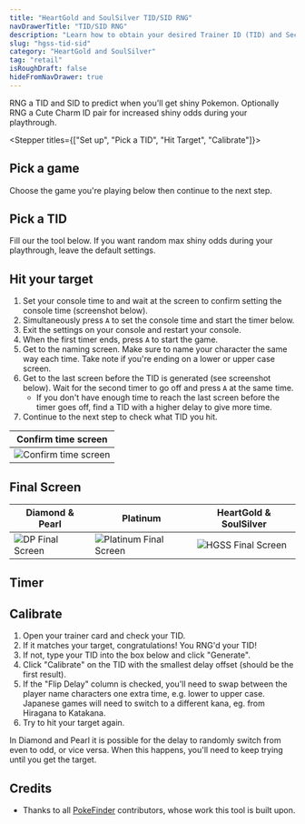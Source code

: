 ```yaml
---
title: "HeartGold and SoulSilver TID/SID RNG"
navDrawerTitle: "TID/SID RNG"
description: "Learn how to obtain your desired Trainer ID (TID) and Secret ID (SID) combo on Retail in HeartGold and SoulSilver."
slug: "hgss-tid-sid"
category: "HeartGold and SoulSilver"
tag: "retail"
isRoughDraft: false
hideFromNavDrawer: true
---
```


<Gist>
  RNG a TID and SID to predict when you'll get shiny Pokemon. Optionally RNG a
  Cute Charm ID pair for increased shiny odds during your playthrough.
</Gist>

<Stepper titles={["Set up", "Pick a TID", "Hit Target", "Calibrate"]}>

<Step step={0}>

## Pick a game

Choose the game you're playing below then continue to the next step.

<Gen4IdSetup />

</Step>

<Step step={1}>

## Pick a TID

Fill our the tool below. If you want random max shiny odds during your playthrough, leave the default settings.

<Id4Searcher />

</Step>

<Step step={2}>

## Hit your target

1. Set your console time to **<Id4ConsoleSetDateString />** and wait at the screen to confirm setting the console time (screenshot below).
2. Simultaneously press `A` to set the console time and start the timer below.
3. Exit the settings on your console and restart your console.
4. When the first timer ends, press `A` to start the game.
5. Get to the naming screen. Make sure to name your character the same way each time. Take note if you're ending on a lower or upper case screen.
6. Get to the last screen before the TID is generated (see screenshot below). Wait for the second timer to go off and press `A` at the same time.
   - If you don't have enough time to reach the last screen before the timer goes off, find a TID with a higher delay to give more time.
7. Continue to the next step to check what TID you hit.

| Confirm time screen                                                    |
| ---------------------------------------------------------------------- |
| ![Confirm time screen](/images/HeartGold-SoulSilver/SetTimeScreen.jpg) |

## Final Screen

| Diamond & Pearl                                                             | Platinum                                                                                | HeartGold & SoulSilver                                                    |
| --------------------------------------------------------------------------- | --------------------------------------------------------------------------------------- | ------------------------------------------------------------------------- |
| ![DP Final Screen](/images/Diamond-Pearl-Platinum/TID/DPTIDFinalScreen.png) | ![Platinum Final Screen](/images/Diamond-Pearl-Platinum/TID/PlatinumTIDFinalScreen.png) | ![HGSS Final Screen](/images/HeartGold-SoulSilver/HGSSTIDFinalScreen.png) |

## Timer

<Id4Timer />

</Step>

<Step step={3}>

## Calibrate

1. Open your trainer card and check your TID.
2. If it matches your target, congratulations! You RNG'd your TID!
3. If not, type your TID into the box below and click "Generate".
4. Click "Calibrate" on the TID with the smallest delay offset (should be the first result).
5. If the "Flip Delay" column is checked, you'll need to swap between the player name characters one extra time, e.g. lower to upper case. Japanese games will need to switch to a different kana, eg. from Hiragana to Katakana.
6. Try to hit your target again.

In Diamond and Pearl it is possible for the delay to randomly switch from even to odd, or vice versa. When this happens, you'll need to keep trying until you get the target.

<CalibrateId4 />

</Step>

</Stepper>

## Credits

- Thanks to all [PokeFinder](https://github.com/Admiral-Fish/PokeFinder) contributors, whose work this tool is built upon.
